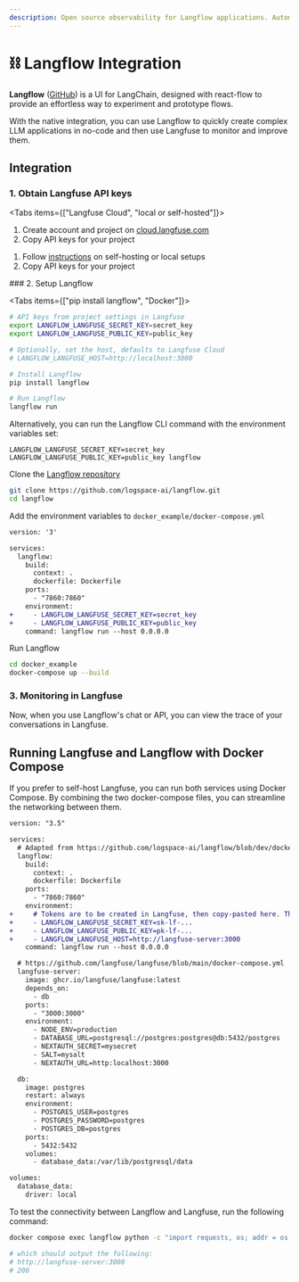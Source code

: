 ```yaml
---
description: Open source observability for Langflow applications. Automatically capture detailed traces and metrics for every request.
---
```


# ⛓️ Langflow Integration

**Langflow** ([GitHub](https://github.com/logspace-ai/langflow)) is a UI for LangChain, designed with react-flow to provide an effortless way to experiment and prototype flows.

With the native integration, you can use Langflow to quickly create complex LLM applications in no-code and then use Langfuse to monitor and improve them.

## Integration

### 1. Obtain Langfuse API keys

<Tabs items={["Langfuse Cloud", "local or self-hosted"]}>
<Tab>

1. Create account and project on
   [cloud.langfuse.com](https://cloud.langfuse.com/auth/sign-up)
2. Copy API keys for your
   project

</Tab>
<Tab>

1. Follow [instructions](/docs/get-started/) on self-hosting or local setups
2. Copy API keys for your
   project

</Tab>
</Tabs>
### 2. Setup Langflow

<Tabs items={["pip install langflow", "Docker"]}>
<Tab>

```sh
# API keys from project settings in Langfuse
export LANGFLOW_LANGFUSE_SECRET_KEY=secret_key
export LANGFLOW_LANGFUSE_PUBLIC_KEY=public_key

# Optionally, set the host, defaults to Langfuse Cloud
# LANGFLOW_LANGFUSE_HOST=http://localhost:3000

# Install Langflow
pip install langflow

# Run Langflow
langflow run
```

Alternatively, you can run the Langflow CLI command with the environment variables set:

```
LANGFLOW_LANGFUSE_SECRET_KEY=secret_key LANGFLOW_LANGFUSE_PUBLIC_KEY=public_key langflow
```

</Tab>
<Tab>

Clone the [Langflow repository](https://github.com/logspace-ai/langflow)

```sh
git clone https://github.com/logspace-ai/langflow.git
cd langflow
```

Add the environment variables to `docker_example/docker-compose.yml`

```diff
version: '3'

services:
  langflow:
    build:
      context: .
      dockerfile: Dockerfile
    ports:
      - "7860:7860"
    environment:
+     - LANGFLOW_LANGFUSE_SECRET_KEY=secret_key
+     - LANGFLOW_LANGFUSE_PUBLIC_KEY=public_key
    command: langflow run --host 0.0.0.0
```

Run Langflow

```sh
cd docker_example
docker-compose up --build
```

</Tab>
</Tabs>

### 3. Monitoring in Langfuse

Now, when you use Langflow's chat or API, you can view the trace of your conversations in Langfuse.

## Running Langfuse and Langflow with Docker Compose

If you prefer to self-host Langfuse, you can run both services using Docker Compose. By combining the two docker-compose files, you can streamline the networking between them.

```diff
version: "3.5"

services:
  # Adapted from https://github.com/logspace-ai/langflow/blob/dev/docker_example/docker-compose.yml
  langflow:
    build:
      context: .
      dockerfile: Dockerfile
    ports:
      - "7860:7860"
    environment:
+     # Tokens are to be created in Langfuse, then copy-pasted here. Then restart docker-compose.
+     - LANGFLOW_LANGFUSE_SECRET_KEY=sk-lf-...
+     - LANGFLOW_LANGFUSE_PUBLIC_KEY=pk-lf-...
+     - LANGFLOW_LANGFUSE_HOST=http://langfuse-server:3000
    command: langflow run --host 0.0.0.0

  # https://github.com/langfuse/langfuse/blob/main/docker-compose.yml
  langfuse-server:
    image: ghcr.io/langfuse/langfuse:latest
    depends_on:
      - db
    ports:
      - "3000:3000"
    environment:
      - NODE_ENV=production
      - DATABASE_URL=postgresql://postgres:postgres@db:5432/postgres
      - NEXTAUTH_SECRET=mysecret
      - SALT=mysalt
      - NEXTAUTH_URL=http:localhost:3000

  db:
    image: postgres
    restart: always
    environment:
      - POSTGRES_USER=postgres
      - POSTGRES_PASSWORD=postgres
      - POSTGRES_DB=postgres
    ports:
      - 5432:5432
    volumes:
      - database_data:/var/lib/postgresql/data

volumes:
  database_data:
    driver: local
```

To test the connectivity between Langflow and Langfuse, run the following command:

```sh
docker compose exec langflow python -c "import requests, os; addr = os.environ.get('LANGFLOW_LANGFUSE_HOST'); print(addr); res = requests.get(addr, timeout=5); print(res.status_code)"

# which should output the following:
# http://langfuse-server:3000
# 200
```
